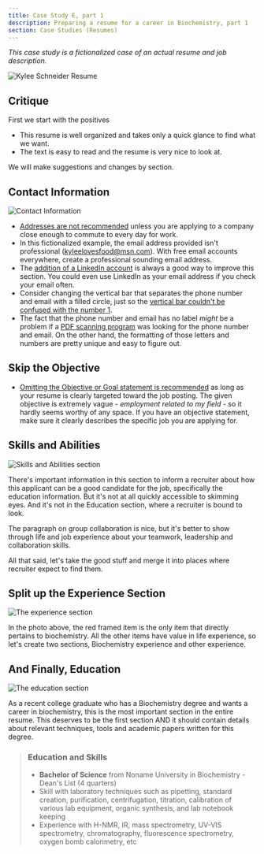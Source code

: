 ```yaml
---
title: Case Study E, part 1
description: Preparing a resume for a career in Biochemistry, part 1
section: Case Studies (Resumes)
---
```

 
*This case study is a fictionalized case of an actual resume and job description.*

![Kylee Schneider Resume](./assets/kylee-schneider/kylee-schneider-resume-1.jpg)

## Critique

First we start with the positives

* This resume is well organized and takes only a quick glance to find what we want. 
* The text is easy to read and the resume is very nice to look at.

We will make suggestions and changes by section.

## Contact Information

![Contact Information](./assets/kylee-schneider/old-contact-and-objective.jpg)

* [Addresses are not recommended](/resume/tips/address-not-recommended) unless you are applying to a company close enough to commute to every day for work.
* In this fictionalized example, the email address provided isn't professional (kyleelovesfood@msn.com). With free email accounts everywhere, create a professional sounding email address.
* The [addition of a LinkedIn account](/resume/tips/use-linkedin) is always a good way to improve this section. You could even use LinkedIn as your email address if you check your email often.
* Consider changing the vertical bar that separates the phone number and email with a filled circle, just so the [vertical bar couldn't be confused with the number 1](/resume/tips/keep-it-readable).
* The fact that the phone number and email has no label *might* be a problem if a [PDF scanning program](/resume/tips/no-icons-or-graphics) was looking for the phone number and email. On the other hand, the formatting of those letters and numbers are pretty unique and easy to figure out.

## Skip the Objective

* [Omitting the Objective or Goal statement is recommended](/resume/tips/goal-is-optional) as long as your resume is clearly targeted toward the job posting. The given objective is extremely vague - *employment related to my field* - so it hardly seems worthy of any space. If you have an objective statement, make sure it clearly describes the specific job you are applying for.

## Skills and Abilities

![Skills and Abilities section](./assets/kylee-schneider/old-Skills-and-Abilities.jpg)

There's important information in this section to inform a recruiter about how this applicant can be a good candidate for the job, specifically the education information. But it's not at all quickly accessible to skimming eyes. And it's not in the Education section, where a recruiter is bound to look.

The paragraph on group collaboration is nice, but it's better to show through life and job experience about your teamwork, leadership and collaboration skills.

All that said, let's take the good stuff and merge it into places where recruiter expect to find them.

## Split up the Experience Section

![The experience section](./assets/kylee-schneider/old-experience.jpg)

In the photo above, the red framed item is the only item that directly pertains to biochemistry. All the other items have value in life experience, so let's create two sections, Biochemistry experience and other experience.

## And Finally, Education

![The education section](./assets/kylee-schneider/old-Education.jpg)

As a recent college graduate who has a Biochemistry degree and wants a career in biochemistry, this is the most important section in the entire resume. This deserves to be the first section AND it should contain details about relevant techniques, tools and academic papers written for this degree.

> ### Education and Skills
> * **Bachelor of Science** from Noname University in Biochemistry - Dean's List (4 quarters)
> * Skill with laboratory techniques such as pipetting, standard creation, purification, centrifugation, titration, calibration of various lab equipment, organic synthesis, and lab notebook keeping
> * Experience with H-NMR, IR, mass spectrometry, UV-VIS spectrometry, chromatography, fluorescence spectrometry, oxygen bomb calorimetry, etc